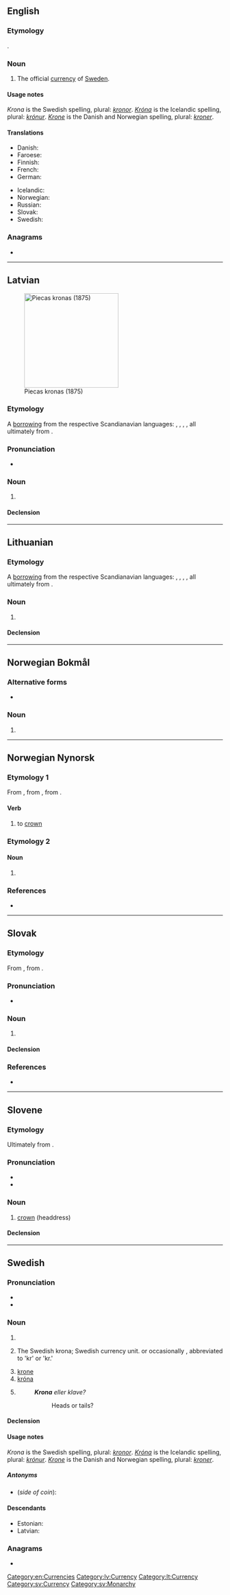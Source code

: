 {{also|króna|kröna|kronā|kroņa}}
==English==
{{wikipedia|Swedish krona}}

===Etymology===
{{bor|en|sv|krona||crown|withtext=1}}.

===Noun===
{{en-noun|kronor}}

# The official [[currency]] of [[Sweden]].

====Usage notes====
''Krona'' is the Swedish spelling, plural: ''[[kronor]]''. ''[[króna|Króna]]'' is the Icelandic spelling, plural: ''[[krónur]]''. ''[[Krone]]'' is the Danish and Norwegian spelling, plural: ''[[kroner]]''.

====Translations====
{{trans-top|currency}}
* Danish: {{t|da|krone|c}}
* Faroese: {{t|fo|króna|f}}
* Finnish: {{t+|fi|kruunu}}
* French: {{t+|fr|couronne|f}}
* German: {{t+|de|Krone|f}}
{{trans-mid}}
* Icelandic: {{t+|is|króna|f}}
* Norwegian: {{t+|no|krone|m|f}}
* Russian: {{t+|ru|кро́на|f}}
* Slovak: {{t|sk|krona|f}}
* Swedish: {{t+|sv|krona|c}}
{{trans-bottom}}

===Anagrams===
* {{anagrams|en|Akron|Koran|Ranko}}

[[Category:en:Currencies]]

----

==Latvian==
[[File:Wermlands enskilda.jpg|220px|thumb|Piecas kronas (1875)]]

===Etymology===
A [[borrowing]] from the respective Scandianavian languages: {{der|lv|sv|krona}}, {{der|lv|da|krone}}, {{der|lv|is|króna}}, {{der|lv|fo|króna}}, all ultimately from {{der|lv|la|corōna||crown}}.

===Pronunciation===
* {{lv-IPA|krōːna|level}}
{{audio|lv-riga-krona.ogg|lang=lv}}

===Noun===
{{lv-noun|f|4th}}

# {{l|en|krona}} {{gloss|monetary units of the [[Scandinavian]] [[country|countries]] (Swedish ''krona'', Danish and Norwegian ''krone'', Icelandic ''króna'')}}
#: {{ux|lv|piecas '''kronas'''|five '''krona'''|inline=1}}
#: {{ux|lv|papīra '''krona'''|paper '''krona''' (i.e., bills, banknotes)|inline=1}}
#: {{ux|lv|'''kronas''' kurss|the exchange rate of the '''krona'''|inline=1}}
#: {{ux|lv|grāmata maksā piecas '''kronas'''|the book costs five '''krona'''|inline=1}}

====Declension====
{{lv-decl-noun|kron|a|4th}}

[[Category:lv:Currency]]

----

==Lithuanian==

===Etymology===
A [[borrowing]] from the respective Scandianavian languages: {{der|lt|sv|krona}}, {{der|lt|da|krone}}, {{der|lt|is|króna}}, {{der|lt|fo|króna}}, all ultimately from {{der|lt|la|corōna||crown}}.

===Noun===
{{lt-noun|head=kronà|f|krònos|2}}

# {{l|en|krona}} {{gloss|currencies of Denmark, Norway, Iceland and Sweden}}

====Declension====
{{lt-noun-f-a-2|kron|kròn}}

[[Category:lt:Currency]]

----

==Norwegian Bokmål==

===Alternative forms===
* {{l|nb|kronen}}

===Noun===
{{head|nb|noun form|g=m|g2=f}}

# {{inflection of|krone||definite|f|s|lang=nb}}

----

==Norwegian Nynorsk==

===Etymology 1===
From {{der|nn|non|krýna}}, from {{der|nn|gml|krōnen}}, from {{der|nn|la|corōnare||crown}}.

====Verb====
{{nn-verb-1|kron}}

# to [[crown]]

===Etymology 2===
====Noun====
{{head|nn|noun form|g=f}}

# {{singular definite of|krone|lang=nn}}

===References===
* {{R:Dokpro|lang=nn}}

----

==Slovak==

===Etymology===
From {{der|sk|sv|krona}}, from {{der|sk|la|corōna}}.

===Pronunciation===
* {{IPA|lang=sk|/ˈkrona/|/ˈkruːna/}}

===Noun===
{{sk-noun|g=f|gen=krony|pl=krony|genpl=kron|decl=žena}}

# {{lb|sk|numismatics}} {{l|en|krona}} {{qualifier|currency of Sweden}}

====Declension====
{{sk-decl-noun|krona|krony|krone|kronu|krone|kronou|krony|kron|kronám|krony|kronách|kronami}}

===References===
* {{R:SDK}}

----

==Slovene==

===Etymology===
Ultimately from {{der|sl|la|corōna}}.

===Pronunciation===
* {{IPA|lang=sl|/ˈkróːna/}}
* {{sl-tonal|krọ̑na}}

===Noun===
{{sl-noun|króna|f|króne|króne}}

# [[crown]] (headdress)

====Declension====
{{sl-decl-noun-f|krón}}

----

==Swedish==

===Pronunciation===
* {{IPA|/ˈkruːˌna/|lang=sv}}
* {{audio|Sv-krona.ogg|audio|lang=sv}}

===Noun===
{{sv-noun|c}}

# {{l|en|crown}}
# {{l|en|krona}} The Swedish krona; Swedish currency unit. {{l|en|crown}} or occasionally {{l|en|krona}}, abbreviated to 'kr' or 'kr.'
# [[krone]] {{qualifier|Danish and Norwegian currencies}}
# [[króna]] {{qualifier|currencies}}
# {{l|en|heads}} {{qualifier|of a coin}}
#: '''''Krona''' eller klave?''
#:: Heads or tails?

====Declension====
{{sv-infl-noun-c-or|kron}}

====Usage notes====
''Krona'' is the Swedish spelling, plural: ''[[kronor]]''. ''[[Króna]]'' is the Icelandic spelling, plural: ''[[krónur]]''. ''[[Krone]]'' is the Danish and Norwegian spelling, plural: ''[[kroner]]''.

=====Antonyms=====
* (''side of coin''): {{l|sv|klave}}

====Descendants====
* Estonian: {{l|et|kroonu}}
* Latvian: {{l|lv|krona}}

===Anagrams===
* {{anagrams|sv|orkan|korna}}

[[Category:sv:Currency]]
[[Category:sv:Monarchy]]